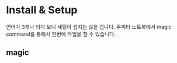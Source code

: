 # Install & Setup

언어가 3개나 되다 보니 세팅이 쉽지는 않을 겁니다.
주피터 노트북에서 magic command를 통해서 한번에 작업을 할 수 있습니다.

## magic 
